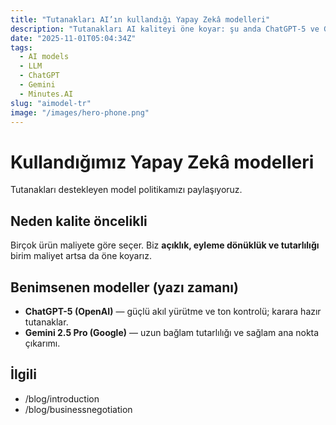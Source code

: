```yaml
---
title: "Tutanakları AI’ın kullandığı Yapay Zekâ modelleri"
description: "Tutanakları AI kaliteyi öne koyar: şu anda ChatGPT-5 ve Gemini 2.5 Pro."
date: "2025-11-01T05:04:34Z"
tags:
  - AI models
  - LLM
  - ChatGPT
  - Gemini
  - Minutes.AI
slug: "aimodel-tr"
image: "/images/hero-phone.png"
---
```


# Kullandığımız Yapay Zekâ modelleri

Tutanakları destekleyen model politikamızı paylaşıyoruz.

## Neden kalite öncelikli
Birçok ürün maliyete göre seçer. Biz **açıklık, eyleme dönüklük ve tutarlılığı** birim maliyet artsa da öne koyarız.

## Benimsenen modeller (yazı zamanı)
- **ChatGPT-5 (OpenAI)** — güçlü akıl yürütme ve ton kontrolü; karara hazır tutanaklar.
- **Gemini 2.5 Pro (Google)** — uzun bağlam tutarlılığı ve sağlam ana nokta çıkarımı.

## İlgili
- /blog/introduction
- /blog/businessnegotiation
